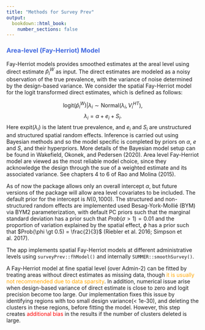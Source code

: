 ```yaml
---
title: "Methods for Survey Prev"
output:
  bookdown::html_book:
    number_sections: false
---
```

 

### <span style="color:royalblue">Area-level (Fay-Herriot) Model</span>

Fay-Herriot models provides smoothed estimates at the areal level using direct estimate $\hat p^{W}_{i}$ as input. The direct estimates are modeled as a noisy observation of the true prevalence, with the variance of noise determined by the design-based variance. We consider the spatial Fay-Herriot model for the logit transformed direct estimates, which is defined as follows:

$$\text{logit}(\hat p^{W}_{i})|\lambda_{i} \sim\textrm{Normal}(\lambda_{i}, V_{i}^{HT}),$$
$$\lambda_{i}= \alpha + e_i+S_i.$$
Here $\text{expit}(\lambda_{i})$ is the latent true prevalence, and $e_i$ and $S_i$ are unstructured and structured spatial random effects. Inference is carried out using Bayesian methods and so the model specific is completed by priors on $\alpha$, $e$ and $S$, and their hyperpriors. More details of the Bayesian model setup can be found in Wakefield,
Okonek, and Pedersen (2020). Area level Fay-Herriot model are viewed as the most reliable model choice, since they acknowledge the design through the sue of a weighted estimate and its associated variance. See chapters 4 to 6 of Rao and Molina (2015).


As of now the package allows only an overall intercept $\alpha$, but future versions of the package will allow area level covariates to be included. The default prior for the intercept is $N(0, 1000)$. The structured and non-structured random effects are implemented used Besag-York-Mollié (BYM) via BYM2 parameterization, with default PC priors such that the marginal standard deviation has a prior such that $Prob(\sigma > 1) = 0.01$ and the proportion of variation explained by the spatial effect, $\phi$ has a prior such that $Prob(\phi \gt 0.5) = \frac{2}{3}$ (Riebler et al. 2016; Simpson et al. 2017).

The app implements spatial Fay-Herriot models at different administrative levels using `surveyPrev::fhModel()` and internally `SUMMER::smoothSurvey()`.

A Fay-Herriot model at fine spatial level (over Admin-2) can be fitted by treating areas without direct estimates as missing data, though <span style="color:orange">it is usually not recommended due to data sparsity</span>. In addition, numerical issue arise when design-based variance of direct estimate is close to zero and logit precision become too large. Our implementation fixes this issue by identifying regions with too small design variance(< 1e-30), and deleting the clusters in these regions, before fitting the model. However, this step creates <span style="color:red">additional bias</span> in the results if the number of clusters deleted is large.

